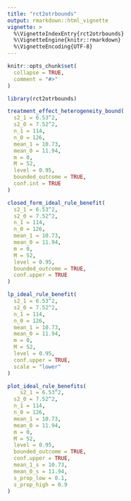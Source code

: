 ```yaml
---
title: "rct2otrbounds"
output: rmarkdown::html_vignette
vignette: >
  %\VignetteIndexEntry{rct2otrbounds}
  %\VignetteEngine{knitr::rmarkdown}
  %\VignetteEncoding{UTF-8}
---
```


```r
knitr::opts_chunk$set(
  collapse = TRUE,
  comment = "#>"
)
```

```r
library(rct2otrbounds)
```

```r
treatment_effect_heterogeneity_bound(
  s2_1 = 6.53^2,
  s2_0 = 7.52^2,
  n_1 = 114,
  n_0 = 126,
  mean_1 = 10.73,
  mean_0 = 11.94,
  m = 0,
  M = 52,
  level = 0.95,
  bounded_outcome = TRUE,
  conf.int = TRUE
)


```

```r

closed_form_ideal_rule_benefit(
  s2_1 = 6.53^2,
  s2_0 = 7.52^2,
  n_1 = 114,
  n_0 = 126,
  mean_1 = 10.73,
  mean_0 = 11.94,
  m = 0,
  M = 52,
  level = 0.95,
  bounded_outcome = TRUE,
  conf.upper = TRUE
)

```

```r

lp_ideal_rule_benefit(
  s2_1 = 6.53^2,
  s2_0 = 7.52^2,
  n_1 = 114,
  n_0 = 126,
  mean_1 = 10.73,
  mean_0 = 11.94,
  m = 0,
  M = 52,
  level = 0.95,
  conf.upper = TRUE,
  scale = "lower"
)

```

```r

plot_ideal_rule_benefits(
    s2_1 = 6.53^2,
  s2_0 = 7.52^2,
  n_1 = 114,
  n_0 = 126,
  mean_1 = 10.73,
  mean_0 = 11.94,
  m = 0,
  M = 52,
  level = 0.95,
  bounded_outcome = TRUE,
  conf.upper = TRUE,
  mean_1_s = 10.73,
  mean_0_s = 11.94, 
  s_prop_low = 0.1,
  s_prop_high = 0.9
)

```

